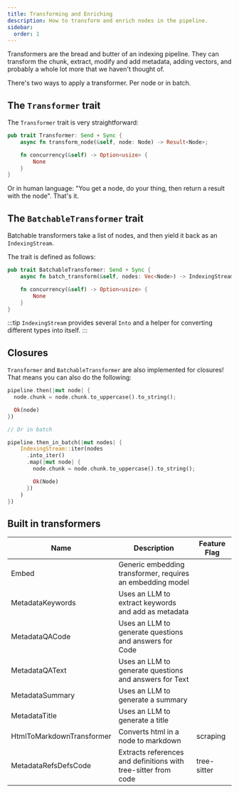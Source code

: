 ```yaml
---
title: Transforming and Enriching
description: How to transform and enrich nodes in the pipeline.
sidebar:
  order: 1
---
```


Transformers are the bread and butter of an indexing pipeline. They can transform the chunk, extract, modify and add metadata, adding vectors, and probably a whole lot more that we haven't thought of.

There's two ways to apply a transformer. Per node or in batch.

## The `Transformer` trait

The `Transformer` trait is very straightforward:

```rust
pub trait Transformer: Send + Sync {
    async fn transform_node(&self, node: Node) -> Result<Node>;

    fn concurrency(&self) -> Option<usize> {
        None
    }
}
```

Or in human language: "You get a node, do your thing, then return a result with the node". That's it.

## The `BatchableTransformer` trait

Batchable transformers take a list of nodes, and then yield it back as an `IndexingStream`.

The trait is defined as follows:

```rust
pub trait BatchableTransformer: Send + Sync {
    async fn batch_transform(&self, nodes: Vec<Node>) -> IndexingStream;

    fn concurrency(&self) -> Option<usize> {
        None
    }
}
```

:::tip
`IndexingStream` provides several `Into` and a helper for converting different types into itself.
:::

## Closures

`Transformer` and `BatchableTransformer` are also implemented for closures! That means you can also do the following:

```rust
pipeline.then(|mut node| {
  node.chunk = node.chunk.to_uppercase().to_string();

  Ok(node)
})

// Or in batch

pipeline.then_in_batch(|mut nodes| {
    IndexingStream::iter(nodes
      .into_iter()
      .map(|mut node| {
        node.chunk = node.chunk.to_uppercase().to_string();

        Ok(Node)
      })
    )
})
```

## Built in transformers

<small>

| Name                      | Description                                                    | Feature Flag |
| ------------------------- | -------------------------------------------------------------- | ------------ |
| Embed                     | Generic embedding transformer, requires an embedding model     |              |
| MetadataKeywords          | Uses an LLM to extract keywords and add as metadata            |              |
| MetadataQACode            | Uses an LLM to generate questions and answers for Code         |              |
| MetadataQAText            | Uses an LLM to generate questions and answers for Text         |              |
| MetadataSummary           | Uses an LLM to generate a summary                              |              |
| MetadataTitle             | Uses an LLM to generate a title                                |              |
| HtmlToMarkdownTransformer | Converts html in a node to markdown                            | scraping     |
| MetadataRefsDefsCode      | Extracts references and definitions with tree-sitter from code | tree-sitter  |

</small>
